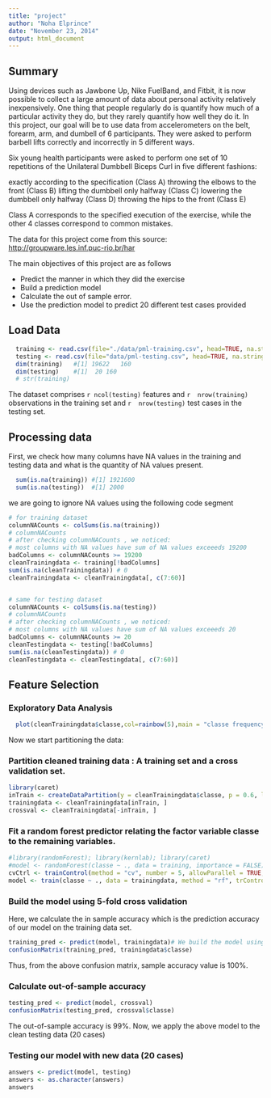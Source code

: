 ```yaml
---
title: "project"
author: "Noha Elprince"
date: "November 23, 2014"
output: html_document
---
```

## Summary
Using devices such as Jawbone Up, Nike FuelBand, and Fitbit, it is now possible to collect a large amount of data about personal activity relatively inexpensively. One thing that people regularly do is quantify how much of a particular activity they do, but they rarely quantify how well they do it. In this project, our goal will be to use data from accelerometers on the belt, forearm, arm, and dumbell of 6 participants. They were asked to perform barbell lifts correctly and incorrectly in 5 different ways.

Six young health participants were asked to perform one set of 10 repetitions of the Unilateral Dumbbell Biceps Curl in five different fashions:

exactly according to the specification (Class A)
throwing the elbows to the front (Class B)
lifting the dumbbell only halfway (Class C)
lowering the dumbbell only halfway (Class D)
throwing the hips to the front (Class E)

Class A corresponds to the specified execution of the exercise, while the other 4 classes correspond to common mistakes. 

The data for this project come from this source: <http://groupware.les.inf.puc-rio.br/har>

The main objectives of this project are as follows

* Predict the manner in which they did the exercise
* Build a prediction model
* Calculate the out of sample error.
* Use the prediction model to predict 20 different test cases provided


## Load Data
```r
  training <- read.csv(file="./data/pml-training.csv", head=TRUE, na.strings=c("NA",""))
  testing <- read.csv(file="data/pml-testing.csv", head=TRUE, na.strings=c("NA",""))
  dim(training)   #[1] 19622   160
  dim(testing)    #[1]  20 160
  # str(training)
```

The dataset comprises `r ncol(testing)` features and `r  nrow(training)` observations in the training set and  `r  nrow(testing)` test cases in the testing set.

## Processing data
First, we check how many columns have NA values in the training and testing data and what is the quantity of NA values present.

```r
  sum(is.na(training)) #[1] 1921600
  sum(is.na(testing))  #[1] 2000 
```


we are going to ignore NA values using the following code segment

```r
# for training dataset
columnNACounts <- colSums(is.na(training)) 
# columnNACounts 
# after checking columnNACounts , we noticed:
# most columns with NA values have sum of NA values exceeeds 19200 
badColumns <- columnNACounts >= 19200           
cleanTrainingdata <- training[!badColumns]        
sum(is.na(cleanTrainingdata)) # 0
cleanTrainingdata <- cleanTrainingdata[, c(7:60)] 


# same for testing dataset
columnNACounts <- colSums(is.na(testing))  
# columnNACounts 
# after checking columnNACounts , we noticed:
# most columns with NA values have sum of NA values exceeeds 20
badColumns <- columnNACounts >= 20                
cleanTestingdata <- testing[!badColumns]       
sum(is.na(cleanTestingdata)) # 0                   
cleanTestingdata <- cleanTestingdata[, c(7:60)]
```

## Feature Selection

 
### Exploratory Data Analysis
```r
  plot(cleanTrainingdata$classe,col=rainbow(5),main = "classe frequency plot")
```

Now we start partitioning the data:

### Partition cleaned training data : A training set and a cross validation set.
```r
library(caret)
inTrain <- createDataPartition(y = cleanTrainingdata$classe, p = 0.6, list = FALSE)
trainingdata <- cleanTrainingdata[inTrain, ]
crossval <- cleanTrainingdata[-inTrain, ]
```

### Fit a random forest predictor relating the factor variable classe to the remaining variables.
```r
#library(randomForest); library(kernlab); library(caret)
#model <- randomForest(classe ~ ., data = training, importance = FALSE)
cvCtrl <- trainControl(method = "cv", number = 5, allowParallel = TRUE, verboseIter = TRUE)
model <- train(classe ~ ., data = trainingdata, method = "rf", trControl = cvCtrl)

```


### Build the model using 5-fold cross validation

Here, we calculate the in sample accuracy which is the prediction accuracy of our model on the training data set.


```r
training_pred <- predict(model, trainingdata)# We build the model using 5-fold cross validation.
confusionMatrix(training_pred, trainingdata$classe)
```
Thus, from the above confusion matrix, sample accuracy value is 100%.

### Calculate out-of-sample accuracy
```r
testing_pred <- predict(model, crossval)
confusionMatrix(testing_pred, crossval$classe)

```

The out-of-sample accuracy is 99%.
Now, we apply the above model to the clean testing data (20 cases)

### Testing our model with new data (20 cases)
```r
answers <- predict(model, testing)
answers <- as.character(answers)
answers
```






